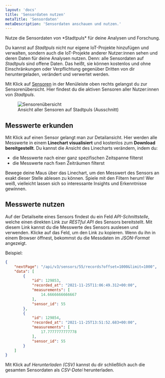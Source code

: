 ```yaml
---
layout: 'docs'
title: 'Sensordaten nutzen'
metaTitle: 'Sensordaten'
metaDescription: 'Sensordaten anschauen und nutzen.'
---
```

  
<p className="lead">
  Nutze die Sensordaten von *Stadtpuls* für deine Analysen und Forschung.
</p>

Du kannst auf *Stadtpuls* nicht nur eigene IoT-Projekte hinzufügen und verwalten, sondern auch die IoT-Projekte anderer Nutzer:innen sehen und deren Daten für deine Analysen nutzen.
Denn: alle Sensordaten auf *Stadtpuls* sind offene Daten. Das heißt, sie können kostenlos und ohne Einschränkungen oder Verpflichtung gegenüber Dritten von dir heruntergeladen, verändert und verwertet werden. 

Mit Klick auf <a href="/sensors">Sensoren</a> in der Menüleiste oben rechts gelangst du zur Sensorenübersicht. Hier findest du die aktiven Sensoren aller Nutzer:innen von *Stadtpuls*.

  <figure>
  <img style={{maxHeight: 400, border: '1px solid rgba(0, 0, 0, 0.05)'}}
    src="/images/viewSensors.png"
    alt="Sensorenübersicht"
  />
    <figcaption>
    Ansicht aller Sensoren auf Stadtpuls (Ausschnitt)
    </figcaption>
  </figure>

## Messwerte erkunden
Mit Klick auf einen Sensor gelangt man zur Detailansicht. Hier werden alle Messwerte in einem **Linechart visualisiert** und kostenlos zum **Download bereitgestellt**.
Du kannst die Ansicht des Linecharts verändern, indem du:

- die Messwerte nach einer ganz spezifischen Zeitspanne filterst
- die Messwerte nach fixen Zeiträumen filterst

Bewege deine Maus über das Linechart, um den Messwert des Sensors an exakt dieser Stelle ablesen zu können.
Spiele mit den Filtern herum! Wer weiß, vielleicht lassen sich so interessante Insights und Erkenntnisse gewinnen.

## Messwerte nutzen
Auf der Detailseite eines Sensors findest du ein Feld *API-Schnittstelle*, welche einen direkten Link zur *RESTful API* des Sensors bereitstellt. Mit diesem Link kannst du die Messwerte des Sensors auslesen und verwenden. Klicke auf das Feld, um den Link zu kopieren. Wenn du ihn in einem Browser öffnest, bekommst du die Messdaten im *JSON-Format* angezeigt.

Beispiel: 

```json
{
    "nextPage": "/api/v3/sensors/55/records?offset=1000&limit=1000",
    "data": [
        {
            "id": 129853,
            "recorded_at": "2021-11-25T11:06:49.312+00:00",
            "measurements": [
                14.6666666666667
            ],
            "sensor_id": 55
        },
        {
            "id": 129854,
            "recorded_at": "2021-11-25T13:51:52.683+00:00",
            "measurements": [
                17.7777777777778
            ],
            "sensor_id": 55
        }
    ]
}
```

Mit Klick auf *Herunterladen (CSV)* kannst du dir schließlich auch die gesamten Sensordaten als *CSV-Datei* herunterladen.

